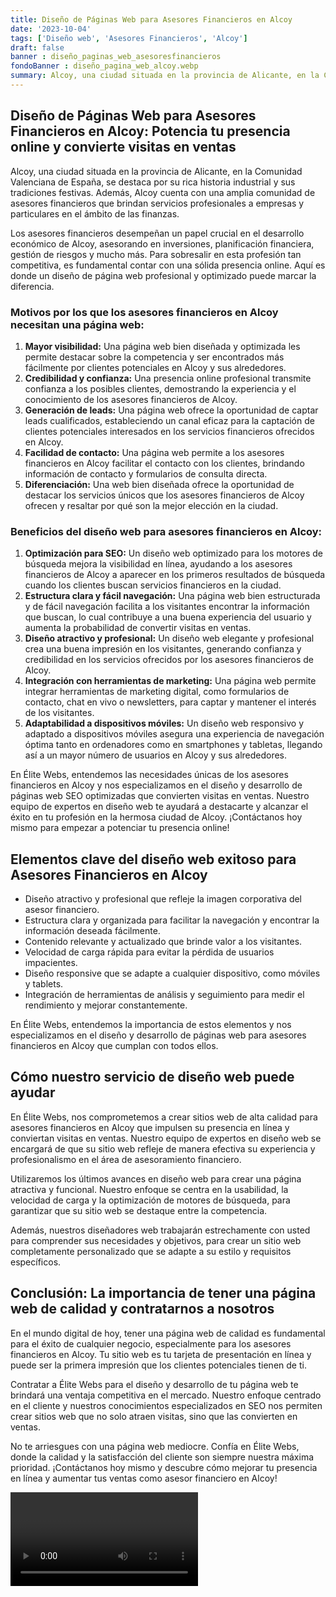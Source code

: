 ```yaml
---
title: Diseño de Páginas Web para Asesores Financieros en Alcoy
date: '2023-10-04'
tags: ['Diseño web', 'Asesores Financieros', 'Alcoy']
draft: false
banner : diseño_paginas_web_asesoresfinancieros
fondoBanner : diseño_pagina_web_alcoy.webp
summary: Alcoy, una ciudad situada en la provincia de Alicante, en la Comunidad Valenciana de España, se destaca por su rica historia industrial y sus tradiciones festivas. Además, Alcoy cuenta con una amplia comunidad de asesores financieros que brindan servicios profesionales a empresas y particulares en el ámbito de las finanzas.
---
```


## Diseño de Páginas Web para Asesores Financieros en Alcoy: Potencia tu presencia online y convierte visitas en ventas

Alcoy, una ciudad situada en la provincia de Alicante, en la Comunidad Valenciana de España, se destaca por su rica historia industrial y sus tradiciones festivas. Además, Alcoy cuenta con una amplia comunidad de asesores financieros que brindan servicios profesionales a empresas y particulares en el ámbito de las finanzas.

Los asesores financieros desempeñan un papel crucial en el desarrollo económico de Alcoy, asesorando en inversiones, planificación financiera, gestión de riesgos y mucho más. Para sobresalir en esta profesión tan competitiva, es fundamental contar con una sólida presencia online. Aquí es donde un diseño de página web profesional y optimizado puede marcar la diferencia.

### Motivos por los que los asesores financieros en Alcoy necesitan una página web:

1. **Mayor visibilidad:** Una página web bien diseñada y optimizada les permite destacar sobre la competencia y ser encontrados más fácilmente por clientes potenciales en Alcoy y sus alrededores.
2. **Credibilidad y confianza:** Una presencia online profesional transmite confianza a los posibles clientes, demostrando la experiencia y el conocimiento de los asesores financieros de Alcoy.
3. **Generación de leads:** Una página web ofrece la oportunidad de captar leads cualificados, estableciendo un canal eficaz para la captación de clientes potenciales interesados en los servicios financieros ofrecidos en Alcoy.
4. **Facilidad de contacto:** Una página web permite a los asesores financieros en Alcoy facilitar el contacto con los clientes, brindando información de contacto y formularios de consulta directa.
5. **Diferenciación:** Una web bien diseñada ofrece la oportunidad de destacar los servicios únicos que los asesores financieros de Alcoy ofrecen y resaltar por qué son la mejor elección en la ciudad.

### Beneficios del diseño web para asesores financieros en Alcoy:

1. **Optimización para SEO:** Un diseño web optimizado para los motores de búsqueda mejora la visibilidad en línea, ayudando a los asesores financieros de Alcoy a aparecer en los primeros resultados de búsqueda cuando los clientes buscan servicios financieros en la ciudad.
2. **Estructura clara y fácil navegación:** Una página web bien estructurada y de fácil navegación facilita a los visitantes encontrar la información que buscan, lo cual contribuye a una buena experiencia del usuario y aumenta la probabilidad de convertir visitas en ventas.
3. **Diseño atractivo y profesional:** Un diseño web elegante y profesional crea una buena impresión en los visitantes, generando confianza y credibilidad en los servicios ofrecidos por los asesores financieros de Alcoy.
4. **Integración con herramientas de marketing:** Una página web permite integrar herramientas de marketing digital, como formularios de contacto, chat en vivo o newsletters, para captar y mantener el interés de los visitantes.
5. **Adaptabilidad a dispositivos móviles:** Un diseño web responsivo y adaptado a dispositivos móviles asegura una experiencia de navegación óptima tanto en ordenadores como en smartphones y tabletas, llegando así a un mayor número de usuarios en Alcoy y sus alrededores.

En Élite Webs, entendemos las necesidades únicas de los asesores financieros en Alcoy y nos especializamos en el diseño y desarrollo de páginas web SEO optimizadas que convierten visitas en ventas. Nuestro equipo de expertos en diseño web te ayudará a destacarte y alcanzar el éxito en tu profesión en la hermosa ciudad de Alcoy. ¡Contáctanos hoy mismo para empezar a potenciar tu presencia online!

<GifSeo />

<Cta />

## Elementos clave del diseño web exitoso para Asesores Financieros en Alcoy

- Diseño atractivo y profesional que refleje la imagen corporativa del asesor financiero.
- Estructura clara y organizada para facilitar la navegación y encontrar la información deseada fácilmente.
- Contenido relevante y actualizado que brinde valor a los visitantes.
- Velocidad de carga rápida para evitar la pérdida de usuarios impacientes.
- Diseño responsive que se adapte a cualquier dispositivo, como móviles y tablets.
- Integración de herramientas de análisis y seguimiento para medir el rendimiento y mejorar constantemente.

En Élite Webs, entendemos la importancia de estos elementos y nos especializamos en el diseño y desarrollo de páginas web para asesores financieros en Alcoy que cumplan con todos ellos.

## Cómo nuestro servicio de diseño web puede ayudar

En Élite Webs, nos comprometemos a crear sitios web de alta calidad para asesores financieros en Alcoy que impulsen su presencia en línea y conviertan visitas en ventas. Nuestro equipo de expertos en diseño web se encargará de que su sitio web refleje de manera efectiva su experiencia y profesionalismo en el área de asesoramiento financiero.

Utilizaremos los últimos avances en diseño web para crear una página atractiva y funcional. Nuestro enfoque se centra en la usabilidad, la velocidad de carga y la optimización de motores de búsqueda, para garantizar que su sitio web se destaque entre la competencia.

Además, nuestros diseñadores web trabajarán estrechamente con usted para comprender sus necesidades y objetivos, para crear un sitio web completamente personalizado que se adapte a su estilo y requisitos específicos.

## Conclusión: La importancia de tener una página web de calidad y contratarnos a nosotros

En el mundo digital de hoy, tener una página web de calidad es fundamental para el éxito de cualquier negocio, especialmente para los asesores financieros en Alcoy. Tu sitio web es tu tarjeta de presentación en línea y puede ser la primera impresión que los clientes potenciales tienen de ti.

Contratar a Élite Webs para el diseño y desarrollo de tu página web te brindará una ventaja competitiva en el mercado. Nuestro enfoque centrado en el cliente y nuestros conocimientos especializados en SEO nos permiten crear sitios web que no solo atraen visitas, sino que las convierten en ventas.

No te arriesgues con una página web mediocre. Confía en Élite Webs, donde la calidad y la satisfacción del cliente son siempre nuestra máxima prioridad. ¡Contáctanos hoy mismo y descubre cómo mejorar tu presencia en línea y aumentar tus ventas como asesor financiero en Alcoy!

<Video />

<CtaBot job='Asesores Financieros' city='Alcoy'/>

<Gmaps query='Alcoy+españa+maps' />